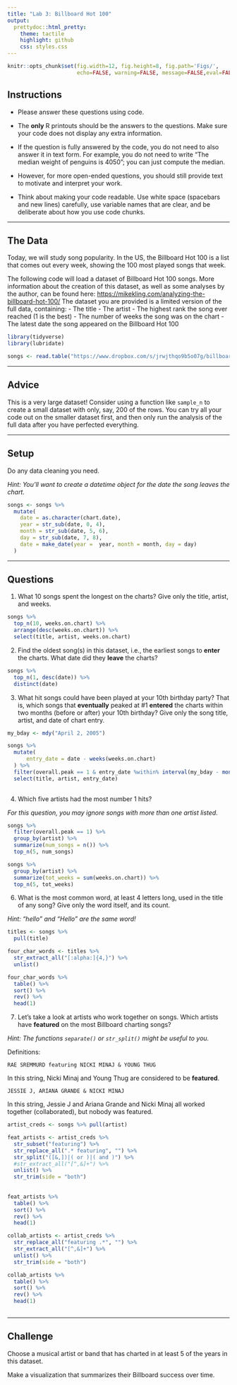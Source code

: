 ```yaml
---
title: "Lab 3: Billboard Hot 100"
output:
  prettydoc::html_pretty:
    theme: tactile
    highlight: github
    css: styles.css
---
```


```r
knitr::opts_chunk$set(fig.width=12, fig.height=8, fig.path='Figs/',
                      echo=FALSE, warning=FALSE, message=FALSE,eval=FALSE)
```


## Instructions

* Please answer these questions using code.

* The **only** R printouts should be the answers to the questions. Make sure your code does not display any extra information.

* If the question is fully answered by the code, you do not need to also answer it in text form.  For example, you do not need to write "The median weight of penguins is 4050"; you can just compute the median.

* However, for more open-ended questions, you should still provide text to motivate and interpret your work.

* Think about making your code readable.  Use white space (spacebars and new lines) carefully, use variable names that are clear, and be deliberate about how you use code chunks.

---

## The Data

Today, we will study song popularity.  In the US, the Billboard Hot 100 is a list that comes out every week, showing the 100 most played songs that week.

The following code will load a dataset of Billboard Hot 100 songs.  More information about the creation of this dataset, as well as some analyses by the author, can be found here: [https://mikekling.com/analyzing-the-billboard-hot-100/](https://mikekling.com/analyzing-the-billboard-hot-100/)  The dataset you are provided is a limited version of the full data, containing:
- The title
- The artist
- The highest rank the song ever reached (1 is the best)
- The number of weeks the song was on the chart
- The latest date the song appeared on the Billboard Hot 100


```r
library(tidyverse)
library(lubridate)

```

```r
songs <- read.table("https://www.dropbox.com/s/jrwjthqo9b5o07g/billboard_songs.txt?dl=1", header = TRUE, stringsAsFactors = FALSE)
```

---

## Advice

This is a very large dataset!  Consider using a function like `sample_n` to create a small dataset with only, say, 200 of the rows.  You can try all your code out on the smaller dataset first, and then only run the analysis of the full data after you have perfected everything.

---

## Setup

Do any data cleaning you need.

*Hint: You'll want to create a datetime object for the date the song leaves the chart.*

```r
songs <- songs %>% 
  mutate(
    date = as.character(chart.date),
    year = str_sub(date, 0, 4),
    month = str_sub(date, 5, 6),
    day = str_sub(date, 7, 8),
    date = make_date(year =  year, month = month, day = day)
  )

```

---

## Questions

1) What 10 songs spent the longest on the charts?  Give only the title, artist, and weeks.

```r
songs %>% 
  top_n(10, weeks.on.chart) %>%
  arrange(desc(weeks.on.chart)) %>%
  select(title, artist, weeks.on.chart)
```


2) Find the oldest song(s) in this dataset, i.e., the earliest songs to **enter** the charts. What date did they **leave** the charts? 

```r
songs %>% 
  top_n(1, desc(date)) %>%
  distinct(date)
```



3) What hit songs could have been played at your 10th birthday party?  That is, which songs that **eventually** peaked at #1  **entered** the charts within two months (before or after) your 10th birthday?  Give only the song title, artist, and date of chart entry.



```r
my_bday <- mdy("April 2, 2005")

songs %>% 
  mutate(
      entry_date = date - weeks(weeks.on.chart)
  ) %>%
  filter(overall.peak == 1 & entry_date %within% interval(my_bday - months(2), my_bday + months(2))) %>%
  select(title, artist, entry_date)
  
```


4) Which five artists had the most number 1 hits?

*For this question, you may ignore songs with more than one artist listed.*

```r
songs %>% 
  filter(overall.peak == 1) %>%
  group_by(artist) %>%
  summarize(num_songs = n()) %>%
  top_n(5, num_songs)

songs %>% 
  group_by(artist) %>%
  summarize(tot_weeks = sum(weeks.on.chart)) %>%
  top_n(5, tot_weeks)
```

6) What is the most common word, at least 4 letters long, used in the title of any song?  Give only the word itself, and its count.

*Hint:  "hello" and "Hello" are the same word!*

```r
titles <- songs %>% 
  pull(title) 

four_char_words <- titles %>%
  str_extract_all("[:alpha:]{4,}") %>%
  unlist()

four_char_words %>%
  table() %>%
  sort() %>%
  rev() %>%
  head(1)
```


7) Let's take a look at artists who work together on songs. Which artists have **featured** on the most Billboard charting songs?  

*Hint: The functions `separate()` or `str_split()` might be useful to you.*

Definitions:
```
RAE SREMMURD featuring NICKI MINAJ & YOUNG THUG
```
In this string, Nicki Minaj and Young Thug are considered to be **featured**.
```
JESSIE J, ARIANA GRANDE & NICKI MINAJ
```
In this string, Jessie J and Ariana Grande and Nicki Minaj all worked 
together (collaborated), but nobody was featured.



```r
artist_creds <- songs %>% pull(artist)

feat_artists <- artist_creds %>% 
  str_subset("featuring") %>% 
  str_replace_all(".* featuring", "") %>%
  str_split("([&,])|( or )|( and )") %>%
  #str_extract_all("[^,&]+") %>%
  unlist() %>%
  str_trim(side = "both")
  
  
feat_artists %>% 
  table() %>%
  sort() %>%
  rev() %>%
  head(1)

collab_artists <- artist_creds %>%
  str_replace_all("featuring .*", "") %>%
  str_extract_all("[^,&]+") %>%
  unlist() %>%
  str_trim(side = "both")

collab_artists %>% 
  table() %>%
  sort() %>%
  rev() %>%
  head(1)
  
```

---
## Challenge

Choose a musical artist or band that has charted in at least 5 of the years in this dataset.

Make a visualization that summarizes their Billboard success over time.
